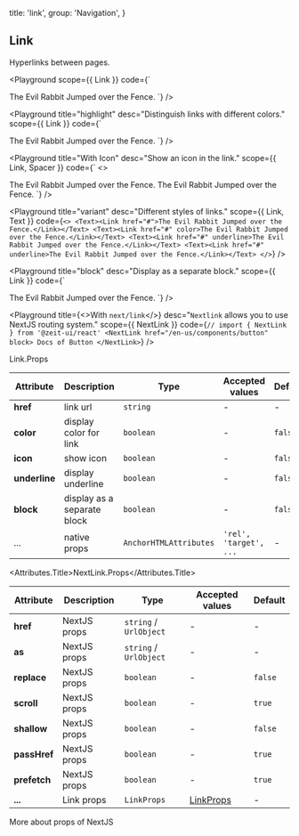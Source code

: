 
  title: 'link',
  group: 'Navigation',
}

## Link

Hyperlinks between pages.

<Playground
  scope={{ Link }}
  code={`
<Link href="#">The Evil Rabbit Jumped over the Fence.</Link>
`} />

<Playground
  title="highlight"
  desc="Distinguish links with different colors."
  scope={{ Link }}
  code={`
<Link href="#" color>The Evil Rabbit Jumped over the Fence.</Link>
`} />

<Playground
  title="With Icon"
  desc="Show an icon in the link."
  scope={{ Link, Spacer }}
  code={`
<>
  <Link href="#" icon>The Evil Rabbit Jumped over the Fence.</Link>
  <Spacer y={.5} />
  <Link href="#" icon color>The Evil Rabbit Jumped over the Fence.</Link>
</>
`} />


<Playground
  title="variant"
  desc="Different styles of links."
  scope={{ Link, Text }}
  code={`
<>
  <Text><Link href="#">The Evil Rabbit Jumped over the Fence.</Link></Text>
  <Text><Link href="#" color>The Evil Rabbit Jumped over the Fence.</Link></Text>
  <Text><Link href="#" underline>The Evil Rabbit Jumped over the Fence.</Link></Text>
  <Text><Link href="#" underline>The Evil Rabbit Jumped over the Fence.</Link></Text>
</>
`} />

<Playground
  title="block"
  desc="Display as a separate block."
  scope={{ Link }}
  code={`
<Link href="#" block>The Evil Rabbit Jumped over the Fence.</Link>
`} />

<Playground
  title={<>With <Code>next/link</Code></>}
  desc="`Nextlink` allows you to use NextJS routing system."
  scope={{ NextLink }}
  code={`
// import { NextLink } from '@zeit-ui/react'
<NextLink href="/en-us/components/button" block>
  Docs of Button
</NextLink>
`} />

<Attributes edit="/pages/en-us/components/link.mdx">
<Attributes.Title>Link.Props</Attributes.Title>

| Attribute | Description | Type | Accepted values | Default
| ---------- | ---------- | ---- |  -------------- | ------ |
| **href** | link url | `string` | - | - |
| **color** | display color for link | `boolean` | - | `false` |
| **icon** | show icon | `boolean` | - | `false` |
| **underline** | display underline | `boolean` | - | `false` |
| **block** | display as a separate block | `boolean` | - | `false` |
| ... | native props | `AnchorHTMLAttributes` | `'rel', 'target', ...` | - |

<Attributes.Title>NextLink.Props</Attributes.Title>

| Attribute | Description | Type | Accepted values | Default
| ---------- | ---------- | ---- |  -------------- | ------ |
| **href** | NextJS props | `string` / `UrlObject` | - | - |
| **as** | NextJS props | `string` / `UrlObject` | - | - |
| **replace** | NextJS props | `boolean` | - | `false` |
| **scroll** | NextJS props | `boolean` | - | `true` |
| **shallow** | NextJS props | `boolean` | - | `false` |
| **passHref** | NextJS props | `boolean` | - | `true` |
| **prefetch** | NextJS props | `boolean` | - | `true` |
| **...** | Link props | `LinkProps` | [LinkProps](#link.props) | - |

<Spacer />
<Link block target="_blank" href="https://nextjs.org/docs/api-reference/next/link">More about props of NextJS</Link>

</Attributes>

